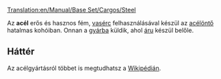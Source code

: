 [[Translation:en/Manual/Base Set/Cargos/Steel]]

{{hu/Rakomány|név=Acél
|kép=en/Steel.png|termeli=[[hu/Manual/Base Set/Industries/Acélöntő|Acélöntő]]
|fogadja=[[hu/Manual/Base Set/Industries/Gyár|gyár]]
}}

Az '''acél''' erős és hasznos fém, [[hu/Manual/Base Set/Cargos/Vasérc|vasérc]] felhasználásával készül az [[hu/Manual/Base Set/Industries/Acélöntő|acélöntő]] hatalmas kohóiban. Onnan a [[hu/Manual/Base Set/Industries/Gyár|gyárba]] küldik, ahol [[hu/Manual/Base Set/Cargos/Áru|áru]] készül belőle.

==Háttér==
Az acélgyártásról többet is megtudhatsz a [http://hu.wikipedia.org/wiki/Acél Wikipédián].

{{hu/Navbox Rakomány}}